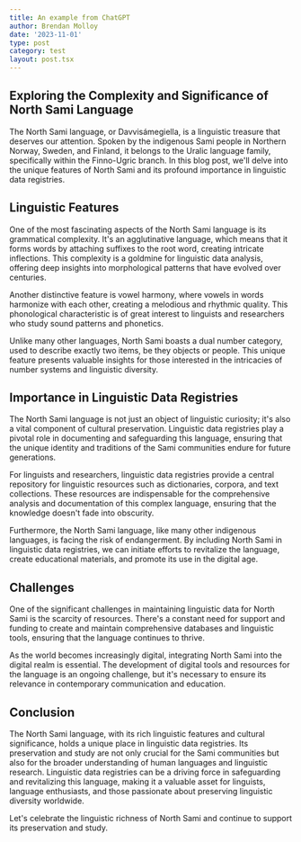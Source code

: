 ```yaml
---
title: An example from ChatGPT
author: Brendan Molloy
date: '2023-11-01'
type: post
category: test
layout: post.tsx
---
```


## Exploring the Complexity and Significance of North Sami Language

The North Sami language, or Davvisámegiella, is a linguistic treasure that deserves our attention. Spoken by the indigenous Sami people in Northern Norway, Sweden, and Finland, it belongs to the Uralic language family, specifically within the Finno-Ugric branch. In this blog post, we'll delve into the unique features of North Sami and its profound importance in linguistic data registries.

## Linguistic Features

One of the most fascinating aspects of the North Sami language is its grammatical complexity. It's an agglutinative language, which means that it forms words by attaching suffixes to the root word, creating intricate inflections. This complexity is a goldmine for linguistic data analysis, offering deep insights into morphological patterns that have evolved over centuries.

Another distinctive feature is vowel harmony, where vowels in words harmonize with each other, creating a melodious and rhythmic quality. This phonological characteristic is of great interest to linguists and researchers who study sound patterns and phonetics.

Unlike many other languages, North Sami boasts a dual number category, used to describe exactly two items, be they objects or people. This unique feature presents valuable insights for those interested in the intricacies of number systems and linguistic diversity.

## Importance in Linguistic Data Registries

The North Sami language is not just an object of linguistic curiosity; it's also a vital component of cultural preservation. Linguistic data registries play a pivotal role in documenting and safeguarding this language, ensuring that the unique identity and traditions of the Sami communities endure for future generations.

For linguists and researchers, linguistic data registries provide a central repository for linguistic resources such as dictionaries, corpora, and text collections. These resources are indispensable for the comprehensive analysis and documentation of this complex language, ensuring that the knowledge doesn't fade into obscurity.

Furthermore, the North Sami language, like many other indigenous languages, is facing the risk of endangerment. By including North Sami in linguistic data registries, we can initiate efforts to revitalize the language, create educational materials, and promote its use in the digital age.

## Challenges

One of the significant challenges in maintaining linguistic data for North Sami is the scarcity of resources. There's a constant need for support and funding to create and maintain comprehensive databases and linguistic tools, ensuring that the language continues to thrive.

As the world becomes increasingly digital, integrating North Sami into the digital realm is essential. The development of digital tools and resources for the language is an ongoing challenge, but it's necessary to ensure its relevance in contemporary communication and education.

## Conclusion

The North Sami language, with its rich linguistic features and cultural significance, holds a unique place in linguistic data registries. Its preservation and study are not only crucial for the Sami communities but also for the broader understanding of human languages and linguistic research. Linguistic data registries can be a driving force in safeguarding and revitalizing this language, making it a valuable asset for linguists, language enthusiasts, and those passionate about preserving linguistic diversity worldwide.

Let's celebrate the linguistic richness of North Sami and continue to support its preservation and study.